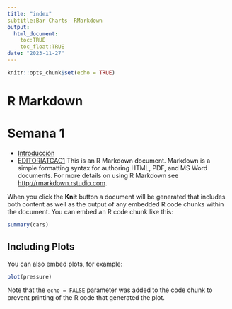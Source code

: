 ```yaml
---
title: "index"
subtitle:Bar Charts- RMarkdown
output:
  html_document: 
    toc:TRUE
    toc_float:TRUE
date: "2023-11-27"
---
```


```r
knitr::opts_chunk$set(echo = TRUE)
```

# R Markdown
# Semana 1

- [Introducción](./class-01.html)
-  [EDITORIATCAC1](./TCAC1-EditorialA.html)
This is an R Markdown document. Markdown is a simple formatting syntax for authoring HTML, PDF, and MS Word documents. For more details on using R Markdown see <http://rmarkdown.rstudio.com>.

When you click the **Knit** button a document will be generated that includes both content as well as the output of any embedded R code chunks within the document. You can embed an R code chunk like this:

```r
summary(cars)
```

## Including Plots

You can also embed plots, for example:

```r
plot(pressure)
```

Note that the `echo = FALSE` parameter was added to the code chunk to prevent printing of the R code that generated the plot.

